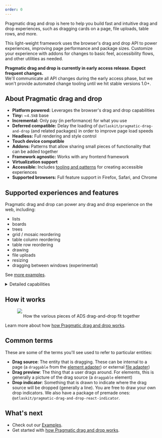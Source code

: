 ```yaml
---
order: 0
---
```



Pragmatic drag and drop is here to help you build fast and intuitive drag and drop experiences, such as dragging cards on a page, file uploads, table rows, and more.

This light-weight framework uses the browser's drag and drop API to power experiences, improving page performance and package sizes. Customize your experience with addons for changes to basic feel, accessibility flows, and other utilities as needed.


<Example Component={BoardExample} appearance="showcase-only" />

<SectionMessage>

**Pragmatic drag and drop is currently in early access release. Expect frequent changes.** <br/>
We'll communicate all API changes during the early access phase, but we won't provide automated change tooling until we hit stable versions 1.0+.

</SectionMessage>

## About Pragmatic drag and drop

- **Platform powered:** Leverages the browser's drag and drop capabilities
- **Tiny:** ~`4.5kB` base
- **Incremental:** Only pay (in performance) for what you use
- **Deferred compatible:** Delay the loading of `@atlaskit/pragmatic-drag-and-drop` (and related packages) in order to improve page load speeds
- **Headless:** Full rendering and style control
- **Touch device compatible**
- **Addons:** Patterns that allow sharing small pieces of functionality that can be added together
- **Framework agnostic:** Works with any frontend framework
- **Virtualization support**
- **Accessible:** Includes [tooling and patterns](/components/pragmatic-drag-and-drop/accessibility/overview) for creating accessible experiences
- **Supported browsers:** Full feature support in Firefox, Safari, and Chrome

## Supported experiences and features

Pragmatic drag and drop can power any drag and drop experience on the web, including:

- lists
- boards
- trees
- grid / mosaic reordering
- table column reordering
- table row reordering
- drawing
- file uploads
- resizing
- dragging between windows (experimental)

See [more examples](/components/pragmatic-drag-and-drop/examples).


<details>
    <summary>Detailed capabilities</summary>


- Supports dragging of different entity types (such as elements, text, images, external files)
- Nested drop targets (elements that can be dropped on)
- Flexible drop target sizes
- Can add, remove, or change _drop targets_ while dragging
- Conditional dropping
- Auto scrolling
- Stickiness: a drop target can maintain selection even after it is no longer being dragged over
- [`dropEffect`](https://developer.mozilla.org/en-US/docs/Web/API/DataTransfer/dropEffect) control
- High frequency input updates to power high fidelity interactions

(Using the element adapter)

- Drag handles (drag a `draggable` element) by a part of it
- Conditional dragging
- Nested `draggable` elements
- Flexible `draggable` sizes
- Many options to customize the appearance of the _drag preview_ (the thing that a user drags around during a drag)
- Can add, remove, or change `draggables` while dragging (even the dragging `draggable`)
- Supports virtual list usage for extreme performance
- An element can be a _drop target_, `draggable` or both
- An element can be a _drop target_ for different entities (eg `dropTargetForElements` and `dropTargetForFiles`)

</details>


## How it works

<figure>
  <img src="/images/drag-and-drop--high-level-pieces.png" />
  <figcaption style="text-align:center">
    How the various pieces of ADS drag-and-drop fit together
  </figcaption>
</figure>

Learn more about how [how Pragmatic drag and drop works](/components/pragmatic-drag-and-drop/how-it-works/how-it-works).

## Common terms

These are some of the terms you'll see used to refer to particular entities:

- **Drag source**: The entity that is dragging. These can be internal to a page (a `draggable` from the [element adapter](/pragmatic-drag-and-drop/how-it-works/adapters/element-adapter)) or external [file adapter](/pragmatic-drag-and-drop/how-it-works/adapters/file-adapter))
- **Drag preview**: The thing that a user drags around. For elements, this is generally a picture of the drag source (a `draggable` element)
- **Drop indicator**: Something that is drawn to indicate where the drag source will be dropped (generally a line). You are free to draw your own drop indicators. We also have a package of premade ones: `@atlaskit/pragmatic-drag-and-drop-react-indicator`.

## What's next

- Check out our [Examples](/components/pragmatic-drag-and-drop/examples).
- Get started with [how Pragmatic drag and drop works](/components/pragmatic-drag-and-drop/how-it-works/how-it-works).

